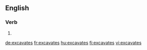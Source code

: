 ==English==

===Verb===
{{head|en}}

# {{en-third-person singular of|excavate}}

[[de:excavates]]
[[fr:excavates]]
[[hu:excavates]]
[[fi:excavates]]
[[vi:excavates]]